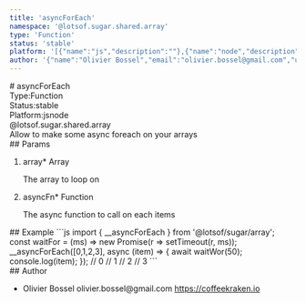 ```yaml
---
title: 'asyncForEach'
namespace: '@lotsof.sugar.shared.array'
type: 'Function'
status: 'stable'
platform: '[{"name":"js","description":""},{"name":"node","description":""}]'
author: '{"name":"Olivier Bossel","email":"olivier.bossel@gmail.com","url":"https://coffeekraken.io"}'
---
```

<div class="docmap-mdx">
# asyncForEach
<div class="_metas">
<div class="_type"><span class="_type-label">Type:</span><span class="_type-value">Function</span></div>
<div class="_status"><span class="_status-label">Status:</span><span class="_status-value -stable">stable</span></div>
<div class="_platform"><span class="_platform-label">Platform:</span><span class="_platform-value -js">js</span><span class="_platform-value -node">node</span></div>
</div>
<div class="_namespace">@lotsof.sugar.shared.array</div>
<div class="_description">
Allow to make some async foreach on your arrays
</div>
<div class="_params">
## Params
<ol class="_list">
<li class="_item">
<span class="_name">array<span class="_required">*</span></span><span class="_default"></span> <span class="_type">Array</span>
<p class="_description">The array to loop on</p>
</li>
<li class="_item">
<span class="_name">asyncFn<span class="_required">*</span></span><span class="_default"></span> <span class="_type">Function</span>
<p class="_description">The async function to call on each items</p>
</li>
</ol>
</div>
<div class="_examples">
## Example
```js
import { __asyncForEach } from '@lotsof/sugar/array';
const waitFor = (ms) => new Promise(r => setTimeout(r, ms));
__asyncForEach([0,1,2,3], async (item) => {
   await waitWor(50);
   console.log(item);
});
// 0
// 1
// 2
// 3
```
</div>
<div class="_author">
## Author
<ul class="_list">
<li class="_item">
<span class="_name">Olivier Bossel</span>
<span class="_email">olivier.bossel@gmail.com</span>
<a href="https://coffeekraken.io" target="_blank" class="_url">https://coffeekraken.io</a>
</li>
</ul>
</div>
</div>